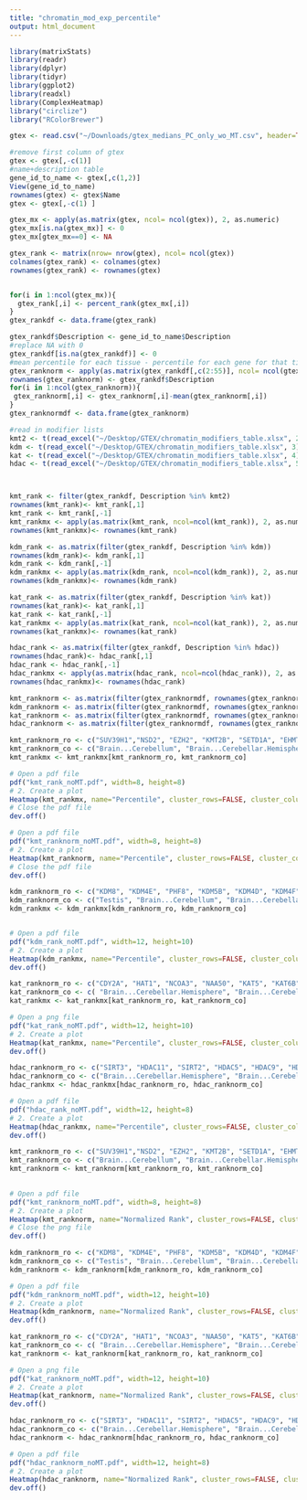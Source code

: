 ```yaml
---
title: "chromatin_mod_exp_percentile"
output: html_document
---
```


```r
library(matrixStats)
library(readr)
library(dplyr)
library(tidyr)
library(ggplot2)
library(readxl)
library(ComplexHeatmap)
library("circlize")
library("RColorBrewer")
```
```r
gtex <- read.csv("~/Downloads/gtex_medians_PC_only_wo_MT.csv", header=TRUE)
```
```r
#remove first column of gtex
gtex <- gtex[,-c(1)]
#name+description table
gene_id_to_name <- gtex[,c(1,2)]
View(gene_id_to_name)
rownames(gtex) <- gtex$Name
gtex <- gtex[,-c(1) ]
```
```r

gtex_mx <- apply(as.matrix(gtex, ncol= ncol(gtex)), 2, as.numeric)
gtex_mx[is.na(gtex_mx)] <- 0
gtex_mx[gtex_mx==0] <- NA

gtex_rank <- matrix(nrow= nrow(gtex), ncol= ncol(gtex))
colnames(gtex_rank) <- colnames(gtex)
rownames(gtex_rank) <- rownames(gtex)


for(i in 1:ncol(gtex_mx)){
  gtex_rank[,i] <- percent_rank(gtex_mx[,i])
}
gtex_rankdf <- data.frame(gtex_rank)

```
```r
gtex_rankdf$Description <- gene_id_to_name$Description
#replace NA with 0
gtex_rankdf[is.na(gtex_rankdf)] <- 0
#mean percentile for each tissue - percentile for each gene for that tissue
gtex_ranknorm <- apply(as.matrix(gtex_rankdf[,c(2:55)], ncol= ncol(gtex_rankdf-1)), 2, as.numeric)
rownames(gtex_ranknorm) <- gtex_rankdf$Description
for(i in 1:ncol(gtex_ranknorm)){
 gtex_ranknorm[,i] <- gtex_ranknorm[,i]-mean(gtex_ranknorm[,i])
}
gtex_ranknormdf <- data.frame(gtex_ranknorm)

```
```r
#read in modifier lists
kmt2 <- t(read_excel("~/Desktop/GTEX/chromatin_modifiers_table.xlsx", 2))
kdm <- t(read_excel("~/Desktop/GTEX/chromatin_modifiers_table.xlsx", 3))
kat <- t(read_excel("~/Desktop/GTEX/chromatin_modifiers_table.xlsx", 4))
hdac <- t(read_excel("~/Desktop/GTEX/chromatin_modifiers_table.xlsx", 5))



kmt_rank <- filter(gtex_rankdf, Description %in% kmt2)
rownames(kmt_rank)<- kmt_rank[,1]
kmt_rank <- kmt_rank[,-1]
kmt_rankmx <- apply(as.matrix(kmt_rank, ncol=ncol(kmt_rank)), 2, as.numeric)
rownames(kmt_rankmx)<- rownames(kmt_rank)

kdm_rank <- as.matrix(filter(gtex_rankdf, Description %in% kdm))
rownames(kdm_rank)<- kdm_rank[,1]
kdm_rank <- kdm_rank[,-1]
kdm_rankmx <- apply(as.matrix(kdm_rank, ncol=ncol(kdm_rank)), 2, as.numeric)
rownames(kdm_rankmx)<- rownames(kdm_rank)

kat_rank <- as.matrix(filter(gtex_rankdf, Description %in% kat))
rownames(kat_rank)<- kat_rank[,1]
kat_rank <- kat_rank[,-1]
kat_rankmx <- apply(as.matrix(kat_rank, ncol=ncol(kat_rank)), 2, as.numeric)
rownames(kat_rankmx)<- rownames(kat_rank)

hdac_rank <- as.matrix(filter(gtex_rankdf, Description %in% hdac))
rownames(hdac_rank)<- hdac_rank[,1]
hdac_rank <- hdac_rank[,-1]
hdac_rankmx <- apply(as.matrix(hdac_rank, ncol=ncol(hdac_rank)), 2, as.numeric)
rownames(hdac_rankmx)<- rownames(hdac_rank)

```
```r
kmt_ranknorm <- as.matrix(filter(gtex_ranknormdf, rownames(gtex_ranknormdf) %in% kmt2))
kdm_ranknorm <- as.matrix(filter(gtex_ranknormdf, rownames(gtex_ranknormdf) %in% kdm))
kat_ranknorm <- as.matrix(filter(gtex_ranknormdf, rownames(gtex_ranknormdf) %in% kat))
hdac_ranknorm <- as.matrix(filter(gtex_ranknormdf, rownames(gtex_ranknormdf) %in% hdac))

```
```r
kmt_ranknorm_ro <- c("SUV39H1","NSD2", "EZH2", "KMT2B", "SETD1A", "EHMT1", "SETDB1", "SETDB2", "SUV39H2", "DOT1L", "PRDM9", "PRDM7", "KMT2D", "KMT2C", "SETD2", "NSD1", "SETD5", "SETD6", "KMT5B", "KMT5C", "EHMT2", "SMYD3", "EZH1", "NSD3", "KMT2A", "ASH1L", "PRDM2", "SETD7", "SETD1B", "KMT5A", "PRDM8", "SETMAR", "N6AMT1", "PRDM16", "PRDM6", "MECOM", "SMYD1", "SMYD2")
kmt_ranknorm_co <- c("Brain...Cerebellum", "Brain...Cerebellar.Hemisphere", "Testis", "Cells...EBV.transformed.lymphocytes", "Thyroid", "Uterus", "Prostate", "Cervix...Endocervix", "Fallopian.Tube", "Cervix...Ectocervix", "Bladder", "Colon...Sigmoid", "Esophagus...Gastroesophageal.Junction", "Esophagus...Muscularis", "Nerve...Tibial", "Ovary", "Artery...Tibial", "Artery...Coronary", "Artery...Aorta", "Spleen", "Small.Intestine...Terminal.Ileum", "Colon...Transverse", "Lung", "Skin...Not.Sun.Exposed..Suprapubic.", "Skin...Sun.Exposed..Lower.leg.", "Vagina", "Minor.Salivary.Gland", "Pituitary", "Adrenal.Gland", "Stomach", "Kidney...Medulla", "Kidney...Cortex", "Breast...Mammary.Tissue", "Adipose...Subcutaneous", "Adipose...Visceral..Omentum.", "Brain...Cortex", "Brain...Frontal.Cortex..BA9.", "Brain...Hypothalamus", "Brain...Hippocampus", "Brain...Amygdala", "Brain...Anterior.cingulate.cortex..BA24.", "Brain...Nucleus.accumbens..basal.ganglia.", "Brain...Caudate..basal.ganglia.", "Brain...Putamen..basal.ganglia.", "Cells...Cultured.fibroblasts", "Brain...Substantia.nigra", "Brain...Spinal.cord..cervical.c.1.", "Esophagus...Mucosa", "Heart...Atrial.Appendage", "Heart...Left.Ventricle", "Muscle...Skeletal", "Liver", "Pancreas", "Whole.Blood")
kmt_rankmx <- kmt_rankmx[kmt_ranknorm_ro, kmt_ranknorm_co]

# Open a pdf file
pdf("kmt_rank_noMT.pdf", width=8, height=8) 
# 2. Create a plot
Heatmap(kmt_rankmx, name="Percentile", cluster_rows=FALSE, cluster_columns= FALSE, column_names_gp = grid::gpar(fontsize = 9), row_names_gp = grid::gpar(fontsize = 7), width = unit(12, "cm"), height = unit(8, "cm"), col = colorRamp2(c(0, 0.5, 0.75, 1), brewer.pal(n=4, name="Reds")))
# Close the pdf file
dev.off()

# Open a pdf file
pdf("kmt_ranknorm_noMT.pdf", width=8, height=8) 
# 2. Create a plot
Heatmap(kmt_ranknorm, name="Percentile", cluster_rows=FALSE, cluster_columns= FALSE, column_names_gp = grid::gpar(fontsize = 9), row_names_gp = grid::gpar(fontsize = 7), width = unit(12, "cm"), height = unit(8, "cm"), col = colorRamp2(c(0, 0.5, 0.75, 1), brewer.pal(n=4, name="Reds")))
# Close the pdf file
dev.off()
```
```r
kdm_ranknorm_ro <- c("KDM8", "KDM4E", "PHF8", "KDM5B", "KDM4D", "KDM4F", "KDM1A", "RIOX1", "KDM1B", "RIOX2", "KDM3B", "PHF2", "RSBN1", "KDM5C", "KDM6B", "KDM2A", "KDM6A", "KDM4B", "KDM2B", "JMJD1C", "KDM4C", "KDM4A", "HR", "JMJD6", "KDM3A", "KDM5A", "KDM7A", "KDM5D", "UTY")
kdm_ranknorm_co <- c("Testis", "Brain...Cerebellum", "Brain...Cerebellar.Hemisphere", "Thyroid", "Skin...Sun.Exposed..Lower.leg.", "Skin...Not.Sun.Exposed..Suprapubic.", "Cells...EBV.transformed.lymphocytes", "Ovary", "Cervix...Endocervix", "Cervix...Ectocervix", "Uterus", "Fallopian.Tube", "Vagina", "Small.Intestine...Terminal.Ileum", "Spleen", "Bladder", "Colon...Transverse", "Lung", "Colon...Sigmoid", "Esophagus...Gastroesophageal.Junction", "Esophagus...Muscularis", "Nerve...Tibial", "Minor.Salivary.Gland", "Breast...Mammary.Tissue", "Adipose...Subcutaneous", "Prostate", "Pituitary", "Adrenal.Gland", "Liver", "Stomach", "Adipose...Visceral..Omentum.", "Kidney...Medulla", "Kidney...Cortex", "Esophagus...Mucosa", "Cells...Cultured.fibroblasts", "Brain...Cortex", "Brain...Hypothalamus", "Brain...Frontal.Cortex..BA9.", "Brain...Anterior.cingulate.cortex..BA24.", "Brain...Caudate..basal.ganglia.", "Brain...Nucleus.accumbens..basal.ganglia.", "Brain...Hippocampus", "Brain...Putamen..basal.ganglia.", "Brain...Amygdala", "Brain...Substantia.nigra", "Brain...Spinal.cord..cervical.c.1.", "Artery...Tibial", "Artery...Coronary", "Artery...Aorta", "Muscle...Skeletal", "Heart...Atrial.Appendage", "Heart...Left.Ventricle",  "Whole.Blood", "Pancreas")
kdm_rankmx <- kdm_rankmx[kdm_ranknorm_ro, kdm_ranknorm_co]


# Open a pdf file
pdf("kdm_rank_noMT.pdf", width=12, height=10) 
# 2. Create a plot
Heatmap(kdm_rankmx, name="Percentile", cluster_rows=FALSE, cluster_columns= FALSE, column_names_gp = grid::gpar(fontsize = 9), row_names_gp = grid::gpar(fontsize = 9), width = unit(18, "cm"), height = unit(12, "cm"), col = colorRamp2(c(0, 0.5, 0.75, 1), brewer.pal(n=4, name="Reds")))
dev.off()
```
```r
kat_ranknorm_ro <- c("CDY2A", "HAT1", "NCOA3", "NAA50", "KAT5", "KAT6B", "CLOCK", "KAT7", "NCOA2", "MCM3AP", "TAF1", "CREBBP", "EP300", "KAT6A", "GTF3C4", "NAT10", "KAT8", "KAT2A", "KAT14", "NCOA1", "ATF2", "NAA60", "NAA10", "CDY1", "KAT2B")
kat_ranknorm_co <- c( "Brain...Cerebellar.Hemisphere", "Brain...Cerebellum", "Uterus", "Cervix...Endocervix", "Thyroid", "Cervix...Ectocervix", "Fallopian.Tube", "Bladder", "Nerve...Tibial", "Ovary", "Testis", "Cells...EBV.transformed.lymphocytes", "Brain...Cortex", "Brain...Hypothalamus", "Brain...Frontal.Cortex..BA9.", "Brain...Anterior.cingulate.cortex..BA24.", "Brain...Hippocampus", "Brain...Caudate..basal.ganglia.", "Brain...Nucleus.accumbens..basal.ganglia.", "Brain...Putamen..basal.ganglia.", "Brain...Amygdala", "Brain...Substantia.nigra", "Brain...Spinal.cord..cervical.c.1.", "Prostate", "Small.Intestine...Terminal.Ileum", "Colon...Transverse", "Esophagus...Gastroesophageal.Junction", "Esophagus...Muscularis", "Colon...Sigmoid", "Breast...Mammary.Tissue", "Adipose...Subcutaneous", "Lung", "Adipose...Visceral..Omentum.", "Vagina", "Minor.Salivary.Gland", "Skin...Sun.Exposed..Lower.leg.", "Skin...Not.Sun.Exposed..Suprapubic.", "Artery...Tibial", "Artery...Coronary", "Artery...Aorta", "Spleen", "Adrenal.Gland", "Pituitary", "Stomach", "Kidney...Medulla", "Kidney...Cortex", "Esophagus...Mucosa", "Heart...Atrial.Appendage",  "Heart...Left.Ventricle", "Cells...Cultured.fibroblasts", "Muscle...Skeletal", "Liver", "Whole.Blood", "Pancreas")
kat_rankmx <- kat_rankmx[kat_ranknorm_ro, kat_ranknorm_co]

# Open a png file
pdf("kat_rank_noMT.pdf", width=12, height=10) 
# 2. Create a plot
Heatmap(kat_rankmx, name="Percentile", cluster_rows=FALSE, cluster_columns= FALSE, column_names_gp = grid::gpar(fontsize = 9), row_names_gp = grid::gpar(fontsize = 9), width = unit(18, "cm"), height = unit(10, "cm"), col = colorRamp2(c(0, 0.5, 0.75, 1), brewer.pal(n=4, name="Reds")))
dev.off()
```
```r
hdac_ranknorm_ro <- c("SIRT3", "HDAC11", "SIRT2", "HDAC5", "HDAC9", "HDAC4", "HDAC2", "SIRT1", "HDAC6", "HDAC8", "SIRT7", "HDAC3", "HDAC10", "SIRT6", "HDAC7", "HDAC1")
hdac_ranknorm_co <- c("Brain...Cerebellar.Hemisphere", "Brain...Cerebellum", "Testis", "Pituitary", "Prostate", "Thyroid", "Spleen", "Small.Intestine...Terminal.Ileum", "Colon...Transverse", "Adrenal.Gland", "Cervix...Endocervix", "Cervix...Ectocervix", "Fallopian.Tube", "Bladder", "Ovary", "Kidney...Medulla", "Kidney...Cortex", "Vagina", "Stomach", "Minor.Salivary.Gland", "Lung", "Uterus", "Esophagus...Muscularis", "Esophagus...Gastroesophageal.Junction", "Nerve...Tibial", "Breast...Mammary.Tissue", "Adipose...Subcutaneous", "Artery...Coronary", "Adipose...Visceral..Omentum.", "Artery...Aorta", "Artery...Tibial", "Cells...Cultured.fibroblasts", "Cells...EBV.transformed.lymphocytes", "Skin...Sun.Exposed..Lower.leg.", "Skin...Not.Sun.Exposed..Suprapubic.", "Esophagus...Mucosa", "Brain...Hypothalamus", "Brain...Cortex", "Brain...Anterior.cingulate.cortex..BA24.", "Brain...Frontal.Cortex..BA9.", "Brain...Hippocampus", "Brain...Amygdala", "Brain...Substantia.nigra", "Brain...Putamen..basal.ganglia.", "Brain...Caudate..basal.ganglia.", "Brain...Nucleus.accumbens..basal.ganglia.", "Brain...Spinal.cord..cervical.c.1.", "Colon...Sigmoid", "Muscle...Skeletal", "Heart...Left.Ventricle", "Heart...Atrial.Appendage", "Liver", "Whole.Blood", "Pancreas")
hdac_rankmx <- hdac_rankmx[hdac_ranknorm_ro, hdac_ranknorm_co]

# Open a pdf file
pdf("hdac_rank_noMT.pdf", width=12, height=8) 
# 2. Create a plot
Heatmap(hdac_rankmx, name="Percentile", cluster_rows=FALSE, cluster_columns= FALSE, column_names_gp = grid::gpar(fontsize = 9), row_names_gp = grid::gpar(fontsize = 9), width = unit(20, "cm"), height = unit(8, "cm"), col = colorRamp2(c(0, 0.5, 0.75, 1), brewer.pal(n=4, name="Reds")))
dev.off()
```
```r
kmt_ranknorm_ro <- c("SUV39H1","NSD2", "EZH2", "KMT2B", "SETD1A", "EHMT1", "SETDB1", "SETDB2", "SUV39H2", "DOT1L", "PRDM9", "PRDM7", "KMT2D", "KMT2C", "SETD2", "NSD1", "SETD5", "SETD6", "KMT5B", "KMT5C", "EHMT2", "SMYD3", "EZH1", "NSD3", "KMT2A", "ASH1L", "PRDM2", "SETD7", "SETD1B", "KMT5A", "PRDM8", "SETMAR", "N6AMT1", "PRDM16", "PRDM6", "MECOM", "SMYD1", "SMYD2")
kmt_ranknorm_co <- c("Brain...Cerebellum", "Brain...Cerebellar.Hemisphere", "Testis", "Cells...EBV.transformed.lymphocytes", "Thyroid", "Uterus", "Prostate", "Cervix...Endocervix", "Fallopian.Tube", "Cervix...Ectocervix", "Bladder", "Colon...Sigmoid", "Esophagus...Gastroesophageal.Junction", "Esophagus...Muscularis", "Nerve...Tibial", "Ovary", "Artery...Tibial", "Artery...Coronary", "Artery...Aorta", "Spleen", "Small.Intestine...Terminal.Ileum", "Colon...Transverse", "Lung", "Skin...Not.Sun.Exposed..Suprapubic.", "Skin...Sun.Exposed..Lower.leg.", "Vagina", "Minor.Salivary.Gland", "Pituitary", "Adrenal.Gland", "Stomach", "Kidney...Medulla", "Kidney...Cortex", "Breast...Mammary.Tissue", "Adipose...Subcutaneous", "Adipose...Visceral..Omentum.", "Brain...Cortex", "Brain...Frontal.Cortex..BA9.", "Brain...Hypothalamus", "Brain...Hippocampus", "Brain...Amygdala", "Brain...Anterior.cingulate.cortex..BA24.", "Brain...Nucleus.accumbens..basal.ganglia.", "Brain...Caudate..basal.ganglia.", "Brain...Putamen..basal.ganglia.", "Cells...Cultured.fibroblasts", "Brain...Substantia.nigra", "Brain...Spinal.cord..cervical.c.1.", "Esophagus...Mucosa", "Heart...Atrial.Appendage", "Heart...Left.Ventricle", "Muscle...Skeletal", "Liver", "Pancreas", "Whole.Blood")
kmt_ranknorm <- kmt_ranknorm[kmt_ranknorm_ro, kmt_ranknorm_co]

 
# Open a pdf file
pdf("kmt_ranknorm_noMT.pdf", width=8, height=8) 
# 2. Create a plot
Heatmap(kmt_ranknorm, name="Normalized Rank", cluster_rows=FALSE, cluster_columns= FALSE, column_names_gp = grid::gpar(fontsize = 9), row_names_gp = grid::gpar(fontsize = 7), width = unit(12, "cm"), height = unit(8, "cm"), col = colorRamp2(c(0.8, 0.5, 0, -0.5, -0.8), brewer.pal(n=5, name="RdBu")))
# Close the png file
dev.off()
```
```r
kdm_ranknorm_ro <- c("KDM8", "KDM4E", "PHF8", "KDM5B", "KDM4D", "KDM4F", "KDM1A", "RIOX1", "KDM1B", "RIOX2", "KDM3B", "PHF2", "RSBN1", "KDM5C", "KDM6B", "KDM2A", "KDM6A", "KDM4B", "KDM2B", "JMJD1C", "KDM4C", "KDM4A", "HR", "JMJD6", "KDM3A", "KDM5A", "KDM7A", "KDM5D", "UTY")
kdm_ranknorm_co <- c("Testis", "Brain...Cerebellum", "Brain...Cerebellar.Hemisphere", "Thyroid", "Skin...Sun.Exposed..Lower.leg.", "Skin...Not.Sun.Exposed..Suprapubic.", "Cells...EBV.transformed.lymphocytes", "Ovary", "Cervix...Endocervix", "Cervix...Ectocervix", "Uterus", "Fallopian.Tube", "Vagina", "Small.Intestine...Terminal.Ileum", "Spleen", "Bladder", "Colon...Transverse", "Lung", "Colon...Sigmoid", "Esophagus...Gastroesophageal.Junction", "Esophagus...Muscularis", "Nerve...Tibial", "Minor.Salivary.Gland", "Breast...Mammary.Tissue", "Adipose...Subcutaneous", "Prostate", "Pituitary", "Adrenal.Gland", "Liver", "Stomach", "Adipose...Visceral..Omentum.", "Kidney...Medulla", "Kidney...Cortex", "Esophagus...Mucosa", "Cells...Cultured.fibroblasts", "Brain...Cortex", "Brain...Hypothalamus", "Brain...Frontal.Cortex..BA9.", "Brain...Anterior.cingulate.cortex..BA24.", "Brain...Caudate..basal.ganglia.", "Brain...Nucleus.accumbens..basal.ganglia.", "Brain...Hippocampus", "Brain...Putamen..basal.ganglia.", "Brain...Amygdala", "Brain...Substantia.nigra", "Brain...Spinal.cord..cervical.c.1.", "Artery...Tibial", "Artery...Coronary", "Artery...Aorta", "Muscle...Skeletal", "Heart...Atrial.Appendage", "Heart...Left.Ventricle",  "Whole.Blood", "Pancreas")
kdm_ranknorm <- kdm_ranknorm[kdm_ranknorm_ro, kdm_ranknorm_co]

# Open a pdf file
pdf("kdm_ranknorm_noMT.pdf", width=12, height=10) 
# 2. Create a plot
Heatmap(kdm_ranknorm, name="Normalized Rank", cluster_rows=FALSE, cluster_columns= FALSE, column_names_gp = grid::gpar(fontsize = 9), row_names_gp = grid::gpar(fontsize = 9), width = unit(18, "cm"), height = unit(12, "cm"), col = colorRamp2(c(0.8, 0.5, 0, -0.5, -0.8), brewer.pal(n=5, name="RdBu")))
dev.off()
```
```r
kat_ranknorm_ro <- c("CDY2A", "HAT1", "NCOA3", "NAA50", "KAT5", "KAT6B", "CLOCK", "KAT7", "NCOA2", "MCM3AP", "TAF1", "CREBBP", "EP300", "KAT6A", "GTF3C4", "NAT10", "KAT8", "KAT2A", "KAT14", "NCOA1", "ATF2", "NAA60", "NAA10", "CDY1", "KAT2B")
kat_ranknorm_co <- c( "Brain...Cerebellar.Hemisphere", "Brain...Cerebellum", "Uterus", "Cervix...Endocervix", "Thyroid", "Cervix...Ectocervix", "Fallopian.Tube", "Bladder", "Nerve...Tibial", "Ovary", "Testis", "Cells...EBV.transformed.lymphocytes", "Brain...Cortex", "Brain...Hypothalamus", "Brain...Frontal.Cortex..BA9.", "Brain...Anterior.cingulate.cortex..BA24.", "Brain...Hippocampus", "Brain...Caudate..basal.ganglia.", "Brain...Nucleus.accumbens..basal.ganglia.", "Brain...Putamen..basal.ganglia.", "Brain...Amygdala", "Brain...Substantia.nigra", "Brain...Spinal.cord..cervical.c.1.", "Prostate", "Small.Intestine...Terminal.Ileum", "Colon...Transverse", "Esophagus...Gastroesophageal.Junction", "Esophagus...Muscularis", "Colon...Sigmoid", "Breast...Mammary.Tissue", "Adipose...Subcutaneous", "Lung", "Adipose...Visceral..Omentum.", "Vagina", "Minor.Salivary.Gland", "Skin...Sun.Exposed..Lower.leg.", "Skin...Not.Sun.Exposed..Suprapubic.", "Artery...Tibial", "Artery...Coronary", "Artery...Aorta", "Spleen", "Adrenal.Gland", "Pituitary", "Stomach", "Kidney...Medulla", "Kidney...Cortex", "Esophagus...Mucosa", "Heart...Atrial.Appendage",  "Heart...Left.Ventricle", "Cells...Cultured.fibroblasts", "Muscle...Skeletal", "Liver", "Whole.Blood", "Pancreas")
kat_ranknorm <- kat_ranknorm[kat_ranknorm_ro, kat_ranknorm_co]

# Open a png file
pdf("kat_ranknorm_noMT.pdf", width=12, height=10) 
# 2. Create a plot
Heatmap(kat_ranknorm, name="Normalized Rank", cluster_rows=FALSE, cluster_columns= FALSE, column_names_gp = grid::gpar(fontsize = 9), row_names_gp = grid::gpar(fontsize = 9), width = unit(18, "cm"), height = unit(10, "cm"), col = colorRamp2(c(0.8, 0.5, 0, -0.5, -0.8), brewer.pal(n=5, name="RdBu")))
dev.off()
```
```r
hdac_ranknorm_ro <- c("SIRT3", "HDAC11", "SIRT2", "HDAC5", "HDAC9", "HDAC4", "HDAC2", "SIRT1", "HDAC6", "HDAC8", "SIRT7", "HDAC3", "HDAC10", "SIRT6", "HDAC7", "HDAC1")
hdac_ranknorm_co <- c("Brain...Cerebellar.Hemisphere", "Brain...Cerebellum", "Testis", "Pituitary", "Prostate", "Thyroid", "Spleen", "Small.Intestine...Terminal.Ileum", "Colon...Transverse", "Adrenal.Gland", "Cervix...Endocervix", "Cervix...Ectocervix", "Fallopian.Tube", "Bladder", "Ovary", "Kidney...Medulla", "Kidney...Cortex", "Vagina", "Stomach", "Minor.Salivary.Gland", "Lung", "Uterus", "Esophagus...Muscularis", "Esophagus...Gastroesophageal.Junction", "Nerve...Tibial", "Breast...Mammary.Tissue", "Adipose...Subcutaneous", "Artery...Coronary", "Adipose...Visceral..Omentum.", "Artery...Aorta", "Artery...Tibial", "Cells...Cultured.fibroblasts", "Cells...EBV.transformed.lymphocytes", "Skin...Sun.Exposed..Lower.leg.", "Skin...Not.Sun.Exposed..Suprapubic.", "Esophagus...Mucosa", "Brain...Hypothalamus", "Brain...Cortex", "Brain...Anterior.cingulate.cortex..BA24.", "Brain...Frontal.Cortex..BA9.", "Brain...Hippocampus", "Brain...Amygdala", "Brain...Substantia.nigra", "Brain...Putamen..basal.ganglia.", "Brain...Caudate..basal.ganglia.", "Brain...Nucleus.accumbens..basal.ganglia.", "Brain...Spinal.cord..cervical.c.1.", "Colon...Sigmoid", "Muscle...Skeletal", "Heart...Left.Ventricle", "Heart...Atrial.Appendage", "Liver", "Whole.Blood", "Pancreas")
hdac_ranknorm <- hdac_ranknorm[hdac_ranknorm_ro, hdac_ranknorm_co]

# Open a pdf file
pdf("hdac_ranknorm_noMT.pdf", width=12, height=8) 
# 2. Create a plot
Heatmap(hdac_ranknorm, name="Normalized Rank", cluster_rows=FALSE, cluster_columns= FALSE, column_names_gp = grid::gpar(fontsize = 9), row_names_gp = grid::gpar(fontsize = 9), width = unit(20, "cm"), height = unit(8, "cm"), col = colorRamp2(c(0.8, 0.5, 0, -0.5, -0.8), brewer.pal(n=5, name="RdBu")))
dev.off()
```
